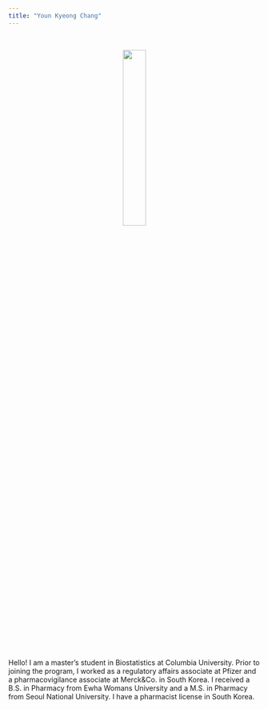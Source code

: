 ```yaml
---
title: "Youn Kyeong Chang"
---
```


<br>


<center><img src="image/picture_yc3242.jpg" style="width:30%" class = "center"></center>

<br>

Hello! I am a master's student in Biostatistics at Columbia University. Prior to joining the program, I worked as a regulatory affairs associate at Pfizer and a pharmacovigilance associate at Merck&Co. in South Korea. I received a B.S. in Pharmacy from Ewha Womans University and a M.S. in Pharmacy from Seoul National University. I have a pharmacist license in South Korea.  
